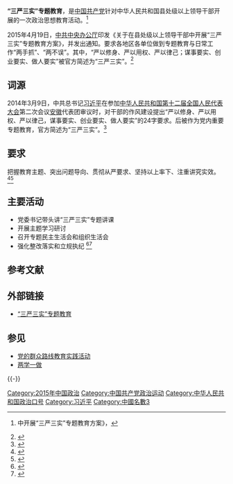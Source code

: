 '''“三严三实”专题教育'''，是[[中国共产党|中国共产党]]针对中华人民共和国县处级以上领导干部开展的一次政治思想教育活动。<ref>{{Cite web|url=http://news.xinhuanet.com/2015-04/19/c_1115016886.htm|title=中共中央办公厅印发《关于在县处级以上领导干部中开展“三严三实”专题教育方案》-新华网|accessdate=2016-06-21|work=news.xinhuanet.com|archive-date=2016-12-20|archive-url=https://web.archive.org/web/20161220133322/http://news.xinhuanet.com/2015-04/19/c_1115016886.htm|dead-url=no}}

中开展“三严三实”专题教育方案》，</ref>

2015年4月19日，[[中共中央办公厅|中共中央办公厅]]印发《关于在县处级以上领导干部中开展“三严三实”专题教育方案》，并发出通知。要求各地区各单位做到专题教育与日常工作“两手抓”、“两不误”。其中，“严以修身、严以用权、严以律己；谋事要实、创业要实、做人要实”被官方简述为“三严三实”。<ref>{{cite journal|title=中共中央办公厅印发《关于在县处级以上领导干部中开展“三严三实”专题教育方案》|journal=《实践:思想理论版》|issue=2015(6):5-5}}</ref>

== 词源 ==
2014年3月9日，中共总书记[[习近平|习近平]]在参加[[中华人民共和国第十二届全国人民代表大会|中华人民共和国第十二届全国人民代表大会]]第二次会议[[安徽|安徽]]代表团审议时，对干部的作风建设提出“严以修身、严以用权、严以律己，谋事要实、创业要实、做人要实”的24字要求。后被作为党内重要专题教育，官方简述为“三严三实”。<ref>{{cite web|author1=厦门网|title=坚持“三严三实” 推进作风建设——深入学习贯彻习近平同志参加十二届全国人大二次会议安徽代表团审议时的重要讲话精神|url=http://www.xmnn.cn/llzx/llzt/xxxjpzsjjh/201404/t20140403_3782071.htm|website=理论在线|accessdate=2016-06-21}}{{Dead link|date=2019年2月 |bot=InternetArchiveBot |fix-attempted=yes }}</ref>

== 要求 ==
把握教育主题、突出问题导向、贯彻从严要求、坚持以上率下、注重讲究实效。<ref>{{cite web|author1=沈小平|title=“三严三实”的重大意义和深刻内涵|url=http://dangjian.people.com.cn/n/2015/0512/c117092-26988224.html|website=[[人民网|人民网]]|accessdate=2016-06-21|archive-date=2020-09-20|archive-url=https://web.archive.org/web/20200920153802/http://dangjian.people.com.cn/n/2015/0512/c117092-26988224.html|dead-url=no}}</ref><ref name="yizhangtu" >{{cite web|author1=共产党员网|title=一图读懂“三严三实”专题教育|url=http://www.jconline.cn/Contents/Channel_6930/2015/0526/1196478/content_1196478.htm|website=晋城在线|accessdate=2016-06-21|archive-url=https://archive.is/20160621065314/http://www.jconline.cn/Contents/Channel_6930/2015/0526/1196478/content_1196478.htm|archive-date=2016-06-21|dead-url=yes}}</ref>

== 主要活动 ==
*党委书记带头讲“三严三实”专题讲课
*开展主题学习研讨
*召开专题民主生活会和组织生活会
*强化整改落实和立规执纪 <ref>{{cite web|author1=张烁|title=“三严三实”专题教育工作座谈会在京召开|url=http://dangjian.people.com.cn/n/2015/0422/c117092-26884766.html|website=人民网|accessdate=2016-06-21|archive-date=2021-11-30|archive-url=https://web.archive.org/web/20211130082402/http://dangjian.people.com.cn/n/2015/0422/c117092-26884766.html|dead-url=no}}</ref><ref name="yizhangtu" >{{cite web|author1=共产党员网|title=一图读懂“三严三实”专题教育|url=http://www.jconline.cn/Contents/Channel_6930/2015/0526/1196478/content_1196478.htm|website=晋城在线|accessdate=2016-06-21|archive-url=https://archive.is/20160621065314/http://www.jconline.cn/Contents/Channel_6930/2015/0526/1196478/content_1196478.htm|archive-date=2016-06-21|dead-url=yes}}</ref>

== 参考文献 ==
{{Reflist|30em}}

== 外部链接 ==
{{wiktionary|嚴以責己寬以待人}}
* [http://dangjian.people.com.cn/GB/136058/395166/ “三严三实”专题教育] {{Wayback|url=http://dangjian.people.com.cn/GB/136058/395166/ |date=20210514005414 }}

== 参见 ==
{{Portal|习近平|中国共产党|中华人民共和国|政治}}
* [[党的群众路线教育实践活动|党的群众路线教育实践活动]]
* [[两学一做|两学一做]]

{{-}}
{{中国共产党政治运动}}
{{习近平}}

[[Category:2015年中国政治|Category:2015年中国政治]]
[[Category:中国共产党政治运动|Category:中国共产党政治运动]]
[[Category:中华人民共和国政治口号|Category:中华人民共和国政治口号]]
[[Category:习近平|Category:习近平]]
[[Category:中國名數3|Category:中國名數3]]